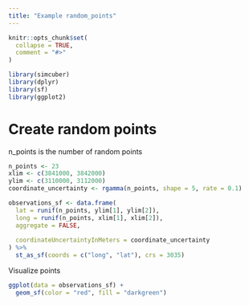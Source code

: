 ```yaml
---
title: "Example random_points"
---
```


```r
knitr::opts_chunk$set(
  collapse = TRUE,
  comment = "#>"
)
```

```r
library(simcuber)
library(dplyr)
library(sf)
library(ggplot2)
```


# Create random points

n_points is the number of random points


```r

n_points <- 23
xlim <- c(3841000, 3842000)
ylim <- c(3110000, 3112000)
coordinate_uncertainty <- rgamma(n_points, shape = 5, rate = 0.1)

observations_sf <- data.frame(
  lat = runif(n_points, ylim[1], ylim[2]),
  long = runif(n_points, xlim[1], xlim[2]),
  aggregate = FALSE,
  
  coordinateUncertaintyInMeters = coordinate_uncertainty
) %>%
  st_as_sf(coords = c("long", "lat"), crs = 3035)
```

Visualize points
```r
ggplot(data = observations_sf) +
  geom_sf(color = "red", fill = "darkgreen")
```
